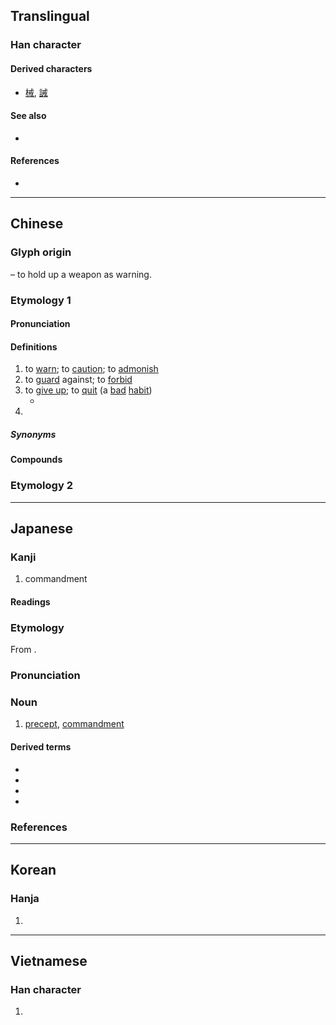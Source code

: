 {{also|戎}}
{{character info}}
==Translingual==

===Han character===
{{Han char|rn=62|rad=戈|as=03|sn=7|four=53400|canj=IT|ids=⿹戈廾}}

====Derived characters====
* [[械]], [[誡]]

====See also====
* {{l|mul|賊}} <!-- Graphically similar component -->

====References====
* {{Han ref|kx=0412.050|dkj=11548|dj=0754.040|hdz=21400.050|uh=6212|ud=25106|bh=A7D9|bd=42969}}

----

==Chinese==
{{zh-forms}}

===Glyph origin===
{{Han etym}}
{{Han compound|戈|t1=halberd|廾|t2=hands|ls=ic}} – to hold up a weapon as warning.

===Etymology 1===

====Pronunciation====
{{zh-pron
|m=jiè
|m-s=jiai4
|c=gaai3
|c-t=
|g=
|h=pfs=n:kie/s:kiai
|j=
|mb=ga̿i
|md=
|mn=kài
|mn-t=gai3
|w=
|x=
|mc=y
|oc=y
|cat=v,n
}}

====Definitions====
{{zh-hanzi}}

# to [[warn]]; to [[caution]]; to [[admonish]]
# to [[guard]] against; to [[forbid]]
# to [[give up]]; to [[quit]] (a [[bad]] [[habit]])
#* {{zh-x|神 如何 做出 這 種 吸引　我 愛 你 已 開始 變成 癮　我 戒 不到 這 種 興奮|How did God create this kind of attraction? My love for you has started to become an addiction. I cannot '''give''' this excitement '''up'''.|C-LIT|ref='''2021''', {{w2|zh|張天賦}} [Michael Cheung], [https://www.youtube.com/watch?v=L67zi-8wBXo {{lang|zh|反對無效}}] [Overruled]}}
# {{zh-short|戒指|[[ring]]}}

=====Synonyms=====
{{zh-dial}}

====Compounds====
{{zh-der|三戒|不戒|五戒|作持戒|傳戒|儆戒|八戒|具戒|具足戒|力戒|勒戒|勸善戒惡|勸戒|十戒|受戒|告戒|天戒|小乘戒|履霜之戒|幽冥戒|引以為戒|後車之戒|懲一戒百|懲戒|懲戒處分|懿戒|戒備|戒具|戒刀|戒勉|戒口|戒嚴|戒嚴令|戒嚴法|戒塗|戒壇|戒尺|戒律|戒心|戒忌|戒惕|戒懼|戒指|戒掉|戒敕|戒方|戒旦|戒書|戒條|戒毒|戒法|戒牒|戒相|戒石|戒絕|戒臘|戒菸|戒葷|戒行|戒誨|戒護|戒賭|戒酒|戒除|戒飭|戒驕戒躁|戒體|持戒|持滿戒盈|持齋受戒|摩頂受戒|敕戒|止持戒|殺戒|法戒|清規戒律|犯戒|省戒|破戒|禁戒|結婚戒指|色戒|菩薩戒|覆車之戒|覆車當戒|規戒|說戒|諄諄告戒|警戒|警戒線|警戒色|豬八戒|酒戒|鏡戒|鑑戒|鑒戒|鑽戒|開戒|齋戒|齋戒沐浴|戒慎}}

===Etymology 2===
{{zh-see|誡|ss}}

----

==Japanese==

===Kanji===
{{ja-kanji|grade=c|rs=戈03}}

# commandment

====Readings====
{{ja-readings
|goon=け
|kanon=かい
|kun=いまし-める
}}

===Etymology===
{{ja-kanjitab|かい|yomi=on}}
From {{der|ja|ltc|sort=かい|-}} {{ltc-l|戒}}.

===Pronunciation===
{{ja-pron|かい|acc=1|acc_ref=DJR|y=on}}

===Noun===
{{ja-noun|かい}}

# [[precept]], [[commandment]]

====Derived terms====
{{der-top}}
* {{ja-r|戒告|かいこく}}
* {{ja-r|十戒|じっかい}}
* {{ja-r|教戒|きょうかい}}
* {{ja-r|訓戒|くんかい}}
{{der-bottom}}

===References===
<references/>

----

==Korean==

===Hanja===
{{ko-hanja|hangeul=계}}

# {{rfdef|ko|sort=戈03}}

----

==Vietnamese==

===Han character===
{{vi-readings|reading=giới|rs=戈03}}

# {{rfdef|vi|sort=戈03}}